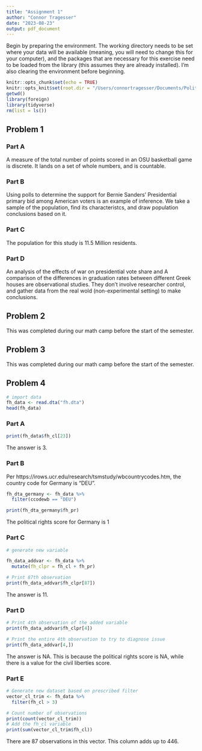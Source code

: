 ```yaml
---
title: "Assignment 1"
author: "Connor Tragesser"
date: "2023-08-23"
output: pdf_document
---
```


Begin by preparing the environment. The working directory needs to be set where your data will be available (meaning, you will need to change this for your computer), and the packages that are necessary for this exercise need to be loaded from the library (this assumes they are already installed). I'm also clearing the environment before beginning.

```r
knitr::opts_chunk$set(echo = TRUE)
knitr::opts_knit$set(root.dir = "/Users/connortragesser/Documents/Political Science Coursework Readings/Quant 1/Problem Set 1/")
getwd()
library(foreign)
library(tidyverse)
rm(list = ls()) 

```

## Problem 1

### Part A

A measure of the total number of points scored in an OSU basketball game is discrete. It lands on a set of whole numbers, and is countable.

### Part B

Using polls to determine the support for Bernie Sanders' Presidential primary bid among American voters is an example of inference. We take a sample of the population, find its characteristcs, and draw population conclusions based on it.

### Part C

The population for this study is 11.5 Million residents.

### Part D

An analysis of the effects of war on presidential vote share and A comparison of the differences in graduation rates between different Greek houses are observational studies. They don't involve researcher control, and gather data from the real wold (non-experimental setting) to make conclusions.

## Problem 2

This was completed during our math camp before the start of the semester.

## Problem 3

This was completed during our math camp before the start of the semester.

## Problem 4

```r
# import data
fh_data <- read.dta("fh.dta")
head(fh_data)
```

### Part A

```r
print(fh_data$fh_cl[23])

```

The answer is 3.

### Part B

Per https://irows.ucr.edu/research/tsmstudy/wbcountrycodes.htm, the country code for Germany is "DEU".

```r
fh_dta_germany <- fh_data %>% 
  filter(ccodewb == "DEU")

print(fh_dta_germany$fh_pr)

```

The political rights score for Germany is 1

### Part C

```r

# generate new variable 

fh_data_addvar <- fh_data %>% 
  mutate(fh_clpr = fh_cl + fh_pr)

# Print 87th observation
print(fh_data_addvar$fh_clpr[87])

```

The answer is 11.

### Part D

```r
# Print 4th observation of the added variable
print(fh_data_addvar$fh_clpr[4])

# Print the entire 4th observation to try to diagnose issue
print(fh_data_addvar[4,])

```

The answer is NA. This is because the political rights score is NA, while there is a value for the civil liberties score.

### Part E

```r

# Generate new dataset based on prescribed filter
vector_cl_trim <- fh_data %>% 
  filter(fh_cl > 3)

# Count number of observations
print(count(vector_cl_trim))
# Add the fh_cl variable
print(sum(vector_cl_trim$fh_cl))


```

There are 87 observations in this vector. This column adds up to 446.
